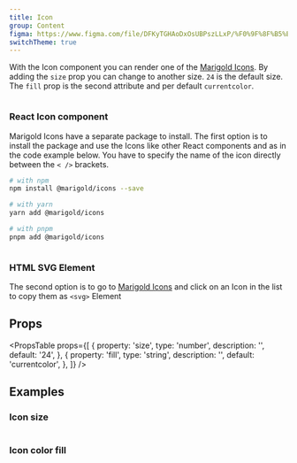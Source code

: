 ```yaml
---
title: Icon
group: Content
figma: https://www.figma.com/file/DFKyTGHAoDxOsUBPszLLxP/%F0%9F%8F%B5%EF%B8%8FMarigold?node-id=428%3A744
switchTheme: true
---
```


With the Icon component you can render one of the [Marigold Icons](../../foundation/icons).
By adding the `size` prop you can change to another size. `24` is the default size.
The `fill` prop is the second attribute and per default `currentcolor`.

```tsx preview file=components/Icon/icon-list.demo.tsx

```

### React Icon component

Marigold Icons have a separate package to install.
The first option is to install the package and use the Icons like other React components and as in the code example below.
You have to specify the name of the icon directly between the `< />` brackets.

```bash
# with npm
npm install @marigold/icons --save

# with yarn
yarn add @marigold/icons

# with pnpm
pnpm add @marigold/icons
```

```tsx preview file=components/Icon/icon-ticket.demo.tsx

```

### HTML SVG Element

The second option is to go to [Marigold Icons](../../foundation/icons) and click on an Icon in the list to copy them as `<svg>` Element

## Props

<PropsTable
  props={[
    {
      property: 'size',
      type: 'number',
      description: '',
      default: '24',
    },
    {
      property: 'fill',
      type: 'string',
      description: '',
      default: 'currentcolor',
    },
  ]}
/>

## Examples

### Icon size

```tsx preview file=components/Icon/icon-size.demo.tsx

```

### Icon color fill

```tsx preview file=components/Icon/icon-fill.demo.tsx

```
